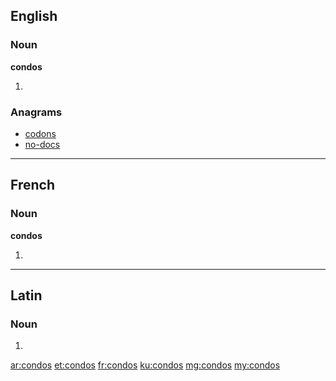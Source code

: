 ==English==

===Noun===
'''condos'''

# {{plural of|condo}}

===Anagrams===
* [[codons#English|codons]]
* [[no-docs#English|no-docs]]

----

==French==

===Noun===
'''condos''' {{m}}

# {{plural of|condo|lang=fr}}

----

==Latin==

===Noun===
{{la-noun-form|condōs}}

# {{inflection of|condus||acc|p|lang=la}}

[[ar:condos]]
[[et:condos]]
[[fr:condos]]
[[ku:condos]]
[[mg:condos]]
[[my:condos]]